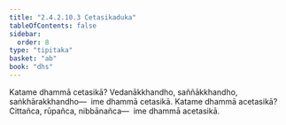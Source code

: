 ```yaml
---
title: "2.4.2.10.3 Cetasikaduka"
tableOfContents: false
sidebar:
  order: 8
type: "tipitaka"
basket: "ab"
book: "dhs"
---
```



<DynamicBreadcrumb />

<Division number="1529" book="dhs">

<Paragraph number="2240" book="dhs">
Katame dhammā cetasikā? Vedanākkhandho, saññākkhandho, saṅkhārakkhandho—  ime dhammā cetasikā.
</Paragraph>

</Division>
<Division number="1530" book="dhs">

<Paragraph number="2241" book="dhs">
Katame dhammā acetasikā? Cittañca, rūpañca, nibbānañca—  ime dhammā acetasikā.
</Paragraph>
</Division>